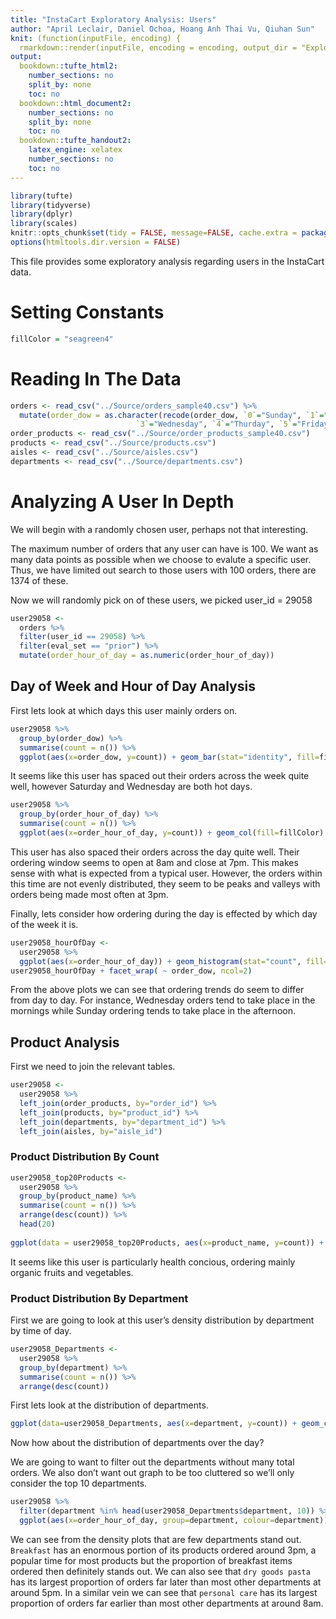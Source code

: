 ```yaml
---
title: "InstaCart Exploratory Analysis: Users"
author: "April Leclair, Daniel Ochoa, Hoang Anh Thai Vu, Qiuhan Sun"
knit: (function(inputFile, encoding) {
  rmarkdown::render(inputFile, encoding = encoding, output_dir = "ExploratoryAnalysis_HTML_Output") })
output:
  bookdown::tufte_html2:
    number_sections: no
    split_by: none
    toc: no
  bookdown::html_document2:
    number_sections: no
    split_by: none
    toc: no
  bookdown::tufte_handout2:
    latex_engine: xelatex
    number_sections: no
    toc: no
---
```


```r
library(tufte)
library(tidyverse)
library(dplyr)
library(scales)
knitr::opts_chunk$set(tidy = FALSE, message=FALSE, cache.extra = packageVersion('tufte'))
options(htmltools.dir.version = FALSE)
```

This file provides some exploratory analysis regarding users in the InstaCart data.

# Setting Constants
```r
fillColor = "seagreen4"
```

# Reading In The Data

```r
orders <- read_csv("../Source/orders_sample40.csv") %>%
  mutate(order_dow = as.character(recode(order_dow, `0`="Sunday", `1`="Monday", `2`="Tuesday",
                            `3`="Wednesday", `4`="Thurday", `5`="Friday", `6`="Saturday")))
order_products <- read_csv("../Source/order_products_sample40.csv")
products <- read_csv("../Source/products.csv")
aisles <- read_csv("../Source/aisles.csv")
departments <- read_csv("../Source/departments.csv")
```

# Analyzing A User In Depth

We will begin with a randomly chosen user, perhaps not that interesting. 

The maximum number of orders that any user can have is 100. We want as many data points as possible when we choose to evalute a specific user. Thus, we have limited out search to those users with 100 orders, there are 1374 of these.

Now we will randomly pick on of these users, we picked user_id = 29058

```r
user29058 <-
  orders %>%
  filter(user_id == 29058) %>%
  filter(eval_set == "prior") %>%
  mutate(order_hour_of_day = as.numeric(order_hour_of_day))
```

## Day of Week and Hour of Day Analysis

First lets look at which days this user mainly orders on.
```r
user29058 %>%
  group_by(order_dow) %>%
  summarise(count = n()) %>%
  ggplot(aes(x=order_dow, y=count)) + geom_bar(stat="identity", fill=fillColor) + labs(title="User 29058 Orders Across Days", x="Day of the Week", y="Number of Orders")
```

It seems like this user has spaced out their orders across the week quite well, however Saturday and Wednesday are both hot days.

```r
user29058 %>%
  group_by(order_hour_of_day) %>%
  summarise(count = n()) %>%
  ggplot(aes(x=order_hour_of_day, y=count)) + geom_col(fill=fillColor) + labs(title="User 29058 Orders Across The Day", x="Hour of the Day", y="Number of Orders")
```

This user has also spaced their orders across the day quite well. Their ordering window seems to open at 8am and close at 7pm. This makes sense with what is expected from a typical user. However, the orders within this time are not evenly distributed, they seem to be peaks and valleys with orders being made most often at 3pm.

Finally, lets consider how ordering during the day is effected by which day of the week it is.
```r
user29058_hourOfDay <-
  user29058 %>%
  ggplot(aes(x=order_hour_of_day)) + geom_histogram(stat="count", fill=fillColor) + labs(title="User 29058 Orders Across The Day By Weekday", x="Hour of the Day", y="Number of Orders")
user29058_hourOfDay + facet_wrap( ~ order_dow, ncol=2)
```
From the above plots we can see that ordering trends do seem to differ from day to day. For instance, Wednesday orders tend to take place in the mornings while Sunday ordering tends to take place in the afternoon.


## Product Analysis

First we need to join the relevant tables.
```r
user29058 <-
  user29058 %>%
  left_join(order_products, by="order_id") %>%
  left_join(products, by="product_id") %>%
  left_join(departments, by="department_id") %>%
  left_join(aisles, by="aisle_id")
```

### Product Distribution By Count
```r
user29058_top20Products <-
  user29058 %>%
  group_by(product_name) %>%
  summarise(count = n()) %>%
  arrange(desc(count)) %>%
  head(20)
  
ggplot(data = user29058_top20Products, aes(x=product_name, y=count)) + geom_col(fill=fillColor) + coord_flip() + labs(title="User 29058 Top 20 Products Ordered", x="Product", y="Count")
```
It seems like this user is particularly health concious, ordering mainly organic fruits and vegetables.

### Product Distribution By Department

First we are going to look at this user's density distribution by department by time of day.

```r
user29058_Departments <-
  user29058 %>%
  group_by(department) %>%
  summarise(count = n()) %>%
  arrange(desc(count))
```

First lets look at the distribution of departments.
```r
ggplot(data=user29058_Departments, aes(x=department, y=count)) + geom_col(fill=fillColor) + coord_flip() + labs(title="User 29058 Top Departments", x="Department", y="Count")
```

Now how about the distribution of departments over the day?

We are going to want to filter out the departments without many total orders. We also don't want out graph to be too cluttered so we'll only consider the top 10 departments.
```r
user29058 %>%
  filter(department %in% head(user29058_Departments$department, 10)) %>%
  ggplot(aes(x=order_hour_of_day, group=department, colour=department)) + geom_density() + xlim(1,23) + labs(title="Product Density by Department", x="Hour of Day", y="Density")
```

We can see from the density plots that are few departments stand out. `Breakfast` has an enormous portion of its products ordered around 3pm, a popular time for most products but the proportion of breakfast items ordered then definitely stands out. We can also see that `dry goods pasta` has its largest proportion of orders far later than most other departments at around 5pm. In a similar vein we can see that `personal care` has its largest proportion of orders far earlier than most other departments at around 8am.